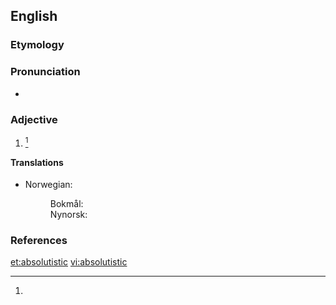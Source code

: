 ==English==

===Etymology===
{{suffix|absolutist|ic}}

===Pronunciation===
* {{a|US}} {{IPA|/ˈæb.səˌluˌtɪs.tɪk/}}

===Adjective===
{{en-adj}}

# {{alternate form of|absoltist}}{{defdate|First attested in the mid 19<sup>th</sup> century.}}<ref name=SOED/>

====Translations====
{{trans-top|pertaining to absolutism}}
* Norwegian:
*: Bokmål: {{t-|no|absolutistisk}}
*: Nynorsk: {{t-|nn|absolutistisk}}
{{trans-mid}}
{{trans-bottom}}

===References===
<references/>

[[et:absolutistic]]
[[vi:absolutistic]]